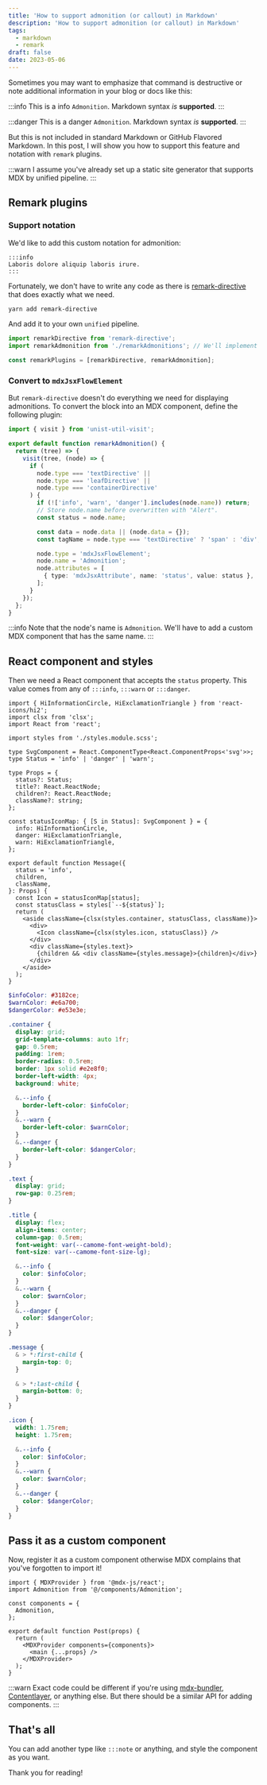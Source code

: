 ```yaml
---
title: 'How to support admonition (or callout) in Markdown'
description: 'How to support admonition (or callout) in Markdown'
tags:
  - markdown
  - remark
draft: false
date: 2023-05-06
---
```


Sometimes you may want to emphasize that command is destructive or note additional information in your blog or docs like this:

:::info
This is a info `Admonition`. Markdown syntax _is_ **supported**.
:::

:::danger
This is a danger `Admonition`. Markdown syntax _is_ **supported**.
:::

But this is not included in standard Markdown or GitHub Flavored Markdown. In this post, I will show you how to support this feature and notation with `remark` plugins.

:::warn
I assume you've already set up a static site generator that supports MDX by unified pipeline.
:::

## Remark plugins

### Support notation

We'd like to add this custom notation for admonition:

```
:::info
Laboris dolore aliquip laboris irure.
:::
```

Fortunately, we don't have to write any code as there is [remark-directive](https://github.com/remarkjs/remark-directive) that does exactly what we need.

```bash
yarn add remark-directive
```

And add it to your own `unified` pipeline.

```ts
import remarkDirective from 'remark-directive';
import remarkAdmonition from './remarkAdmonitions'; // We'll implement this next

const remarkPlugins = [remarkDirective, remarkAdmonition];
```

### Convert to `mdxJsxFlowElement`

But `remark-directive` doesn't do everything we need for displaying admonitions. To convert the block into an MDX component, define the following plugin:

```ts title="remark-admonition.ts"
import { visit } from 'unist-util-visit';

export default function remarkAdmonition() {
  return (tree) => {
    visit(tree, (node) => {
      if (
        node.type === 'textDirective' ||
        node.type === 'leafDirective' ||
        node.type === 'containerDirective'
      ) {
        if (!['info', 'warn', 'danger'].includes(node.name)) return;
        // Store node.name before overwritten with "Alert".
        const status = node.name;

        const data = node.data || (node.data = {});
        const tagName = node.type === 'textDirective' ? 'span' : 'div';

        node.type = 'mdxJsxFlowElement';
        node.name = 'Admonition';
        node.attributes = [
          { type: 'mdxJsxAttribute', name: 'status', value: status },
        ];
      }
    });
  };
}
```

:::info
Note that the node's name is `Admonition`. We'll have to add a custom MDX component that has the same name.
:::

## React component and styles

Then we need a React component that accepts the `status` property. This value comes from any of `:::info`, `:::warn` or `:::danger`.

```tsx title="Admonition.tsx"
import { HiInformationCircle, HiExclamationTriangle } from 'react-icons/hi2';
import clsx from 'clsx';
import React from 'react';

import styles from './styles.module.scss';

type SvgComponent = React.ComponentType<React.ComponentProps<'svg'>>;
type Status = 'info' | 'danger' | 'warn';

type Props = {
  status?: Status;
  title?: React.ReactNode;
  children?: React.ReactNode;
  className?: string;
};

const statusIconMap: { [S in Status]: SvgComponent } = {
  info: HiInformationCircle,
  danger: HiExclamationTriangle,
  warn: HiExclamationTriangle,
};

export default function Message({
  status = 'info',
  children,
  className,
}: Props) {
  const Icon = statusIconMap[status];
  const statusClass = styles[`--${status}`];
  return (
    <aside className={clsx(styles.container, statusClass, className)}>
      <div>
        <Icon className={clsx(styles.icon, statusClass)} />
      </div>
      <div className={styles.text}>
        {children && <div className={styles.message}>{children}</div>}
      </div>
    </aside>
  );
}
```

```scss title="styles.module.scss"
$infoColor: #3182ce;
$warnColor: #e6a700;
$dangerColor: #e53e3e;

.container {
  display: grid;
  grid-template-columns: auto 1fr;
  gap: 0.5rem;
  padding: 1rem;
  border-radius: 0.5rem;
  border: 1px solid #e2e8f0;
  border-left-width: 4px;
  background: white;

  &.--info {
    border-left-color: $infoColor;
  }
  &.--warn {
    border-left-color: $warnColor;
  }
  &.--danger {
    border-left-color: $dangerColor;
  }
}

.text {
  display: grid;
  row-gap: 0.25rem;
}

.title {
  display: flex;
  align-items: center;
  column-gap: 0.5rem;
  font-weight: var(--camome-font-weight-bold);
  font-size: var(--camome-font-size-lg);

  &.--info {
    color: $infoColor;
  }
  &.--warn {
    color: $warnColor;
  }
  &.--danger {
    color: $dangerColor;
  }
}

.message {
  & > *:first-child {
    margin-top: 0;
  }

  & > *:last-child {
    margin-bottom: 0;
  }
}

.icon {
  width: 1.75rem;
  height: 1.75rem;

  &.--info {
    color: $infoColor;
  }
  &.--warn {
    color: $warnColor;
  }
  &.--danger {
    color: $dangerColor;
  }
}
```

## Pass it as a custom component

Now, register it as a custom component otherwise MDX complains that you've forgotten to import it!

```tsx
import { MDXProvider } from '@mdx-js/react';
import Admonition from '@/components/Admonition';

const components = {
  Admonition,
};

export default function Post(props) {
  return (
    <MDXProvider components={components}>
      <main {...props} />
    </MDXProvider>
  );
}
```

:::warn
Exact code could be different if you're using [mdx-bundler](https://github.com/kentcdodds/mdx-bundler), [Contentlayer](https://www.contentlayer.dev/), or anything else. But there should be a similar API for adding components.
:::

## That's all

You can add another type like `:::note` or anything, and style the component as you want.

Thank you for reading!
